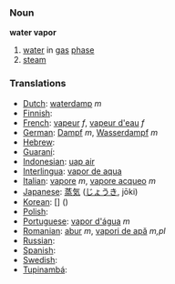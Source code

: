 === Noun ===
'''water vapor'''

# [[water]] in [[gas]] [[phase]]
# [[steam]]

=== Translations ===
*[[Dutch]]: [[waterdamp]] ''m''
*[[Finnish]]: [[]]
*[[French]]: [[vapeur]] ''f'', [[vapeur d'eau]] ''f''
*[[German]]: [[Dampf]] ''m'', [[Wasserdampf]] ''m''
*[[Hebrew]]: [[]] '' ''
*[[Guaraní]]: [[]]
*[[Indonesian]]: [[uap air]]
*[[Interlingua]]: [[vapor de aqua]]
*[[Italian]]: [[vapore]] ''m'',  [[vapore acqueo]] ''m''
*[[Japanese]]: [[蒸気]] ([[じょうき]], jōki)
*[[Korean]]: [[]] [] ()
*[[Polish]]: [[]]
*[[Portuguese]]: [[vapor d'água]] ''m''
*[[Romanian]]: [[abur]] ''m'', [[vapori de apă]] ''m,pl''
*[[Russian]]: [[]]
*[[Spanish]]: [[]] '' ''
*[[Swedish]]: [[]] '' ''
*[[Tupinambá]]: [[]]